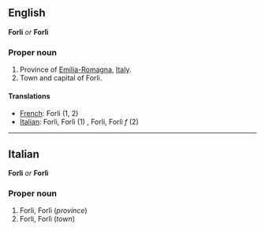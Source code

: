 ==English==
'''Forli''' ''or'' '''Forlì'''

===Proper noun===

#Province of [[Emilia-Romagna]], [[Italy]].
#Town and capital of Forli.

====Translations====

*[[French]]: Forli (1, 2)
*[[Italian]]: Forli, Forlì (1) '' '', Forli, Forlì ''f'' (2)

----

==Italian==
'''Forli''' ''or'' '''Forlì'''

===Proper noun===

#Forli, Forlì (''province'')
#Forli, Forlì (''town'')